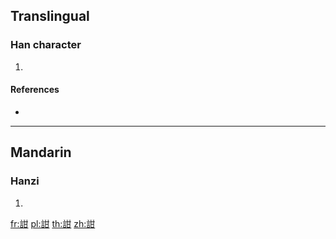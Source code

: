 {{character info/new}}
==Translingual==

===Han character===
{{Han char|rn=149|rad=言|as=05|sn=12|four=04670|canj=YRTM}}

# {{defn|Han|sort=言05}}

====References====
* {{Han ref|kx=1154.120|dkj=35366|dj=1620.150|hdz=63952.050|uh=8A4C|ud=35404|bh=DBE3|bd=56291}}

----

==Mandarin==

===Hanzi===
{{cmn-hanzi|pin=[[gàn]] ([[gan4]])|wg=kan<sup>4</sup>}}

# {{defn|lang=cmn|sort=言05}}

[[fr:詌]]
[[pl:詌]]
[[th:詌]]
[[zh:詌]]